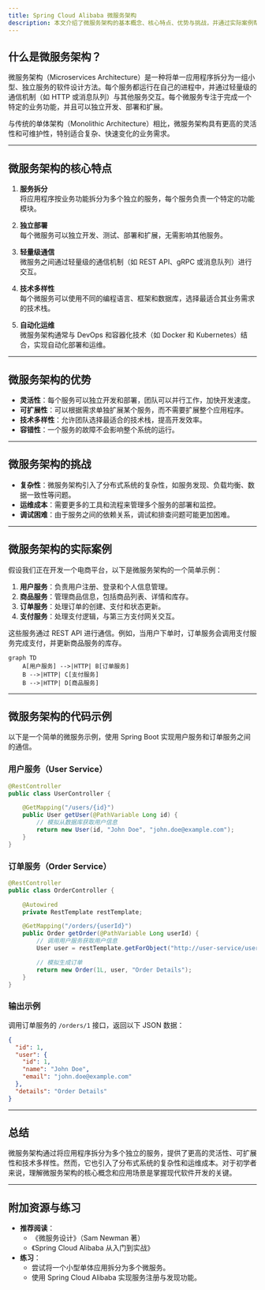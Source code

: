 ```yaml
---
title: Spring Cloud Alibaba 微服务架构
description: 本文介绍了微服务架构的基本概念、核心特点、优势与挑战，并通过实际案例帮助初学者理解微服务架构的应用场景。
---
```


## 什么是微服务架构？

微服务架构（Microservices Architecture）是一种将单一应用程序拆分为一组小型、独立服务的软件设计方法。每个服务都运行在自己的进程中，并通过轻量级的通信机制（如 HTTP 或消息队列）与其他服务交互。每个微服务专注于完成一个特定的业务功能，并且可以独立开发、部署和扩展。

与传统的单体架构（Monolithic Architecture）相比，微服务架构具有更高的灵活性和可维护性，特别适合复杂、快速变化的业务需求。

---

## 微服务架构的核心特点

1. **服务拆分**  
   将应用程序按业务功能拆分为多个独立的服务，每个服务负责一个特定的功能模块。

2. **独立部署**  
   每个微服务可以独立开发、测试、部署和扩展，无需影响其他服务。

3. **轻量级通信**  
   微服务之间通过轻量级的通信机制（如 REST API、gRPC 或消息队列）进行交互。

4. **技术多样性**  
   每个微服务可以使用不同的编程语言、框架和数据库，选择最适合其业务需求的技术栈。

5. **自动化运维**  
   微服务架构通常与 DevOps 和容器化技术（如 Docker 和 Kubernetes）结合，实现自动化部署和运维。

---

## 微服务架构的优势

- **灵活性**：每个服务可以独立开发和部署，团队可以并行工作，加快开发速度。
- **可扩展性**：可以根据需求单独扩展某个服务，而不需要扩展整个应用程序。
- **技术多样性**：允许团队选择最适合的技术栈，提高开发效率。
- **容错性**：一个服务的故障不会影响整个系统的运行。

---

## 微服务架构的挑战

- **复杂性**：微服务架构引入了分布式系统的复杂性，如服务发现、负载均衡、数据一致性等问题。
- **运维成本**：需要更多的工具和流程来管理多个服务的部署和监控。
- **调试困难**：由于服务之间的依赖关系，调试和排查问题可能更加困难。

---

## 微服务架构的实际案例

假设我们正在开发一个电商平台，以下是微服务架构的一个简单示例：

1. **用户服务**：负责用户注册、登录和个人信息管理。
2. **商品服务**：管理商品信息，包括商品列表、详情和库存。
3. **订单服务**：处理订单的创建、支付和状态更新。
4. **支付服务**：处理支付逻辑，与第三方支付网关交互。

这些服务通过 REST API 进行通信。例如，当用户下单时，订单服务会调用支付服务完成支付，并更新商品服务的库存。

```mermaid
graph TD
    A[用户服务] -->|HTTP| B[订单服务]
    B -->|HTTP| C[支付服务]
    B -->|HTTP| D[商品服务]
```

---

## 微服务架构的代码示例

以下是一个简单的微服务示例，使用 Spring Boot 实现用户服务和订单服务之间的通信。

### 用户服务（User Service）

```java
@RestController
public class UserController {

    @GetMapping("/users/{id}")
    public User getUser(@PathVariable Long id) {
        // 模拟从数据库获取用户信息
        return new User(id, "John Doe", "john.doe@example.com");
    }
}
```

### 订单服务（Order Service）

```java
@RestController
public class OrderController {

    @Autowired
    private RestTemplate restTemplate;

    @GetMapping("/orders/{userId}")
    public Order getOrder(@PathVariable Long userId) {
        // 调用用户服务获取用户信息
        User user = restTemplate.getForObject("http://user-service/users/{id}", User.class, userId);

        // 模拟生成订单
        return new Order(1L, user, "Order Details");
    }
}
```

### 输出示例

调用订单服务的 `/orders/1` 接口，返回以下 JSON 数据：

```json
{
  "id": 1,
  "user": {
    "id": 1,
    "name": "John Doe",
    "email": "john.doe@example.com"
  },
  "details": "Order Details"
}
```

---

## 总结

微服务架构通过将应用程序拆分为多个独立的服务，提供了更高的灵活性、可扩展性和技术多样性。然而，它也引入了分布式系统的复杂性和运维成本。对于初学者来说，理解微服务架构的核心概念和应用场景是掌握现代软件开发的关键。

---

## 附加资源与练习

- **推荐阅读**：
  - 《微服务设计》（Sam Newman 著）
  - 《Spring Cloud Alibaba 从入门到实战》
- **练习**：
  - 尝试将一个小型单体应用拆分为多个微服务。
  - 使用 Spring Cloud Alibaba 实现服务注册与发现功能。